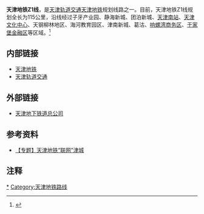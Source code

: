 {{TJ Future infrastructure}}{{future public transportation}}

'''天津地铁Z1线'''，是[[天津轨道交通|天津轨道交通]][[天津地铁|天津地铁]]规划线路之一。目前，天津地铁Z1线规划全长为115公里，沿线经过子牙产业园、静海新城、团泊新城、[[天津南站|天津南站]]、[[天津文化中心|天津文化中心]]、天钢柳林地区、海河教育园区、津南新城、葛沽、[[响螺湾商务区|响螺湾商务区]]、[[于家堡金融区|于家堡金融区]]等区域。<ref>{{Cite web |url=http://www.chinadaily.com.cn/dfpd/tj/2011-05/18/content_12534186_3.htm |title=津城地铁Z1线：深达31米 全程地下 |access-date=2011-05-25 |archive-date=2020-10-02 |archive-url=https://web.archive.org/web/20201002055136/https://www.chinadaily.com.cn/dfpd/tj/2011-05/18/content_12534186_3.htm |dead-url=no }}</ref>

== 内部链接 ==
* [[天津地铁|天津地铁]]
* [[天津轨道交通|天津轨道交通]]

== 外部链接 ==
* [https://web.archive.org/web/20090827003539/http://www.tjdt.cn/ 天津地下铁道总公司]

== 参考资料 ==
* [https://web.archive.org/web/20070905012246/http://news.enorth.com.cn/system/2006/08/09/001379965.shtml 【专题】天津地铁“联网”津城]

== 注释 ==
<div class="references-small">
<references />
</div>

{{天津轨道交通线路}}
{{天津轨道交通车站列表}}
{{CN-trans-stub}}
{{TJM-stub}}
[[Category:天津地铁Z1线|*]]
[[Category:天津地铁路线|Category:天津地铁路线]]